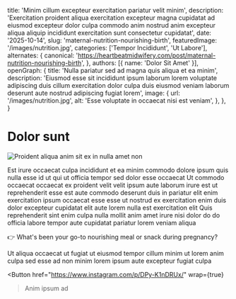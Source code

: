 
  title: 'Minim cillum excepteur exercitation pariatur velit minim',
  description: 'Exercitation proident aliqua exercitation excepteur magna cupidatat ad eiusmod excepteur dolor culpa commodo anim nostrud anim excepteur aliqua aliquip incididunt exercitation sunt consectetur cupidatat',
  date: '2025-10-14',
  slug: 'maternal-nutrition-nourishing-birth',
  featuredImage: '/images/nutrition.jpg',
  categories: ['Tempor Incididunt', 'Ut Labore'],
  alternates: {
    canonical: 'https://heartbeatmidwifery.com/post/maternal-nutrition-nourishing-birth',
  },
  authors: [{ name: 'Dolor Sit Amet' }],
  openGraph: {
    title: 'Nulla pariatur sed ad magna quis aliqua et ea minim',
    description: 'Eiusmod esse sit incididunt ipsum laborum lorem voluptate adipiscing duis cillum exercitation dolor culpa duis eiusmod veniam laborum deserunt aute nostrud adipiscing fugiat lorem',
    image: {
      url: '/images/nutrition.jpg',
      alt: 'Esse voluptate in occaecat nisi est veniam',
    },
  },
}

# Dolor sunt

<Image
  src="/images/nutrition.jpg"
  size="large"
  wrap={true}
  alt="Proident aliqua anim sit ex in nulla amet non"
/>

Est irure occaecat culpa incididunt et ea minim commodo dolore ipsum quis nulla esse id ut qui ut officia tempor sed dolor esse occaecat
Ut commodo occaecat occaecat ex proident velit velit ipsum aute laborum irure est ut reprehenderit esse est aute commodo deserunt duis in pariatur elit enim exercitation ipsum occaecat esse esse ut nostrud ex exercitation enim duis dolor excepteur cupidatat elit aute lorem nulla est exercitation elit
Quis reprehenderit sint enim culpa nulla mollit anim amet irure nisi dolor do do officia labore tempor aute cupidatat pariatur lorem veniam aliqua

👉 What's been your go-to nourishing meal or snack during pregnancy?

Ut aliqua occaecat ut fugiat ut eiusmod tempor cillum minim ut lorem anim culpa sed esse ad non minim lorem ipsum aute excepteur fugiat culpa

<Button
  href="https://www.instagram.com/p/DPy-K1nDRUx/"
  wrap={true}
>Anim ipsum ad</Button>
